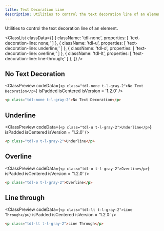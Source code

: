 ```yaml
---
title: Text Decoration Line
description: Utilities to control the text decoration line of an element.
---
```



Utilities to control the text decoration line of an element.

<ClassList
  classData={[
    {
      className: 'tdl-none',
      properties: [
        'text-decoration-line: none;'
      ]
    },
    {
      className: 'tdl-u',
      properties: [
        'text-decoration-line: underline;'
      ]
    },
    {
      className: 'tdl-o',
      properties: [
        'text-decoration-line: overline;'
      ]
    },
    {
      className: 'tdl-lt',
      properties: [
        'text-decoration-line: line-through;'
      ]
    },
  ]}
/>

## No Text Decoration

<ClassPreview
  codeData={`
    <p class="tdl-none t-l-gray-2">No Text Decoration</p>
  `}
  isPadded
  isCentered
  isVersion = '1.2.0'
/>

```html
<p class="tdl-none t-l-gray-2">No Text Decoration</p>
```

## Underline

<ClassPreview
  codeData={`
    <p class="tdl-u t-l-gray-2">Underline</p>
  `}
  isPadded
  isCentered
  isVersion = '1.2.0'
/>

```html
<p class="tdl-u t-l-gray-2">Underline</p>
```

## Overline

<ClassPreview
  codeData={`
    <p class="tdl-o t-l-gray-2">Overline</p>
  `}
  isPadded
  isCentered
  isVersion = '1.2.0'
/>

```html
<p class="tdl-o t-l-gray-2">Overline</p>
```

## Line through

<ClassPreview
  codeData={`
    <p class="tdl-lt t-l-gray-2">Line Through</p>
  `}
  isPadded
  isCentered
  isVersion = '1.2.0'
/>

```html
<p class="tdl-lt t-l-gray-2">Line Through</p>
```